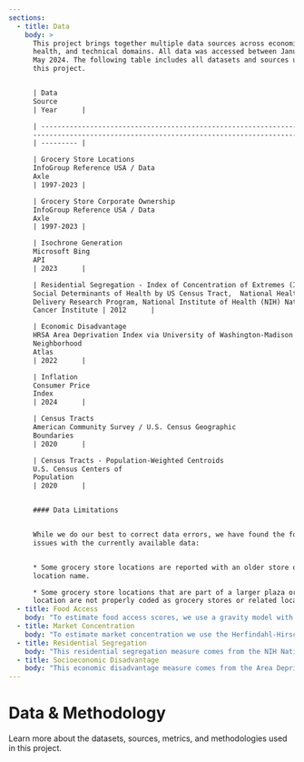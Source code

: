 ```yaml
---
sections:
  - title: Data
    body: >
      This project brings together multiple data sources across economic,
      health, and technical domains. All data was accessed between January and
      May 2024. The following table includes all datasets and sources used in
      this project.


      | Data                                                               |
      Source                                                                                                                                                         
      | Year      |

      | ------------------------------------------------------------------ |
      ---------------------------------------------------------------------------------------------------------------------------------------------------------------
      | --------- |

      | Grocery Store Locations                                            |
      InfoGroup Reference USA / Data
      Axle                                                                                                                            
      | 1997-2023 |

      | Grocery Store Corporate Ownership                                  |
      InfoGroup Reference USA / Data
      Axle                                                                                                                            
      | 1997-2023 |

      | Isochrone Generation                                               |
      Microsoft Bing
      API                                                                                                                                             
      | 2023      |

      | Residential Segregation - Index of Concentration of Extremes (ICE) |
      Social Determinants of Health by US Census Tract,  National Health Care
      Delivery Research Program, National Institute of Health (NIH) National
      Cancer Institute | 2012      |

      | Economic Disadvantage                                              |
      HRSA Area Deprivation Index via University of Washington-Madison
      Neighborhood
      Atlas                                                                            
      | 2022      |

      | Inflation                                                          |
      Consumer Price
      Index                                                                                                                                           
      | 2024      |

      | Census Tracts                                                      |
      American Community Survey / U.S. Census Geographic
      Boundaries                                                                                                  
      | 2020      |

      | Census Tracts - Population-Weighted Centroids                      |
      U.S. Census Centers of
      Population                                                                                                                              
      | 2020      |


      #### Data Limitations


      While we do our best to correct data errors, we have found the following
      issues with the currently available data:


      * Some grocery store locations are reported with an older store or
      location name.

      * Some grocery store locations that are part of a larger plaza or mall
      location are not properly coded as grocery stores or related locations.
  - title: Food Access
    body: "To estimate food access scores, we use a gravity model with a floating catchment area (FCA). This data model represents accessibility scores for different locations, quantifying how easily people in a given area can access grocery stores. These scores account for both the amount of resources available (weighted by store sales) and the distance or travel time to these resources, applying a decay function that makes further away locations less valuable than nearby ones.\n\nThis approach provides a more nuanced understanding of accessibility compared to a simple binary measure of whether a location is within a certain distance (eg. a grocery location within 1 mile or 10 miles). This complexity allows the model to better reflect real-world conditions where access diminishes with distance and is influenced by the concentration and capacity of resources. Thus, it offers a more detailed and actionable insight for planning and policy-making, identifying not just whether services are accessible, but how accessible they are in relative terms.\n\nTo calculate the food access gravity model score, our methods are the following:\n\n1. \\*\\*Define supply locations:  \\*\\*We use the InfoGroup reference USA store locations coded as Grocery Stores, Warehouse Stores, Supercenters, and in some cases Dollar Stores. We weighted each location by its sales volume - in the case of Dollar Stores, Supercenters, and Warehouse Stores, we divide sales based on estimates of the percentage of sales that area food items. To compare values over time, we adjust for inflation (using CPI) and adjust for median income and goods pricing (where higher sales volumes in affluent areas may represent fewer total groceries sold, and the opposite may be true in lower income areas).\n2. **Define demand locations:**  We use census data crosswalked to 2020 census tract geographies to estimate the number of people in a given area.\n3. **Define travel time:**  We use the straight line distance between census block groups, aggregated to census tracts, to estimate the travel time between locations.\n4. **Calculate the catchment areas:** For the following steps, we use the Python Spatial Analysis Library (PySAL's) accessibility module. First, we calculate dynamically-defined areas around each census tract based on the distance or time threshold that people are willing to travel to access a grocery store. Next we apply a distance decay function, which assumes that the attractiveness or utility of a grocery store decreases as the distance from the store increases. Weighting is linear, (α=1) which means that a store would have to be twice as attractive for someone to travel twice as far. We use a distance threshold of 1.2km (β=1200) to estimate the threshold at which distance sensitivity starts to decay more rapidly.\_\n5. \\*\\*Calculate accessibility:  \\*\\*For each census tract, we calculate the accessibility score to grocery stores. We sum weighted supply values of all grocery stores within the catchment area, modified by the distance and supply of that store. The sum of all of the distance decayed supply values divided by the total demand reflects the food supply accessibility value. Other spatial access models may take into account competition for resources, which is very important for services that can hit capacity limits such as Healthcare, but in the case of grocery supply it is very rare in the US context that a store would be fully sold out of viable food supply.\n6. **Normalize and interpret:** For the food access score, we assign a percentile to each tract's accessibility score from 0 to 100 relative to all tracts. For counties and states, we calculate the population weighted average of accessibility scores for all the tracts within, and then assign a percentile relative to all counties or states.\n\n#### Grocery Store Data\n\nWe included all grocery stores defined by the following [NAICS codes](https://www.census.gov/naics/) in this project:\n\n* '445110' - grocery stores\n* 452910 - warehouse stores\n* 455211 - warehouse stores\n* 452311 - warehouse stores\n\nThe following department stores under the NAICS code 452111 were included: WALMART SUPERCENTER, TARGET, and WALMART.\n\nFor stats with dollar stores, the following business are included (DOLLAR GENERAL'\", \"'FAMILY DOLLAR STORE'\", \"'DOLLAR TREE'\", \"'BIG LOTS'\", \"'99 CENTS ONLY STORES'\") under the NAICS code categories of general merchandise stores ( '452990', '455219', '452319',)\n\n#### Scaling by Grocery Sales\n\nNot every store in our data selection sells exclusively, or even primarily, food items. To account for this, we scale the sales based on an estimated percent of category sales. Data for estimated category sales are listed below. For all other stores in non-grocery store NAICS classifications we estimate based on the average of available data: dollar stores ('dollar general', 'dollar tree', 'family dollar', '99 cents only'), warehouse stores ('costco', 'walmart') and department stores (target', 'big lots).\n\n* [Target](https://www.statista.com/statistics/1113245/target-sales-by-product-segment-in-the-us/)\n* [Walmart](https://www.statista.com/statistics/252678/walmarts-net-sales-in-the-us-by-merchandise-unit/)\n* [Costco](https://www.statista.com/statistics/284423/sales-costco-worldwide-2011-2013-by-category/)\n* [Big Lots](https://www.statista.com/statistics/1222843/sales-big-lots-united-states-by-category/)\n* [Dollar General](https://www.statista.com/statistics/253589/share-of-dollar-generals-merchandise-sales-in-the-us-by-product-category/)\n* [Dollar Tree](https://www.statista.com/statistics/1222703/sales-of-dollar-tree-by-category-united-states-and-canada/)\n* [Family Dollar](https://www.statista.com/statistics/1222716/sales-of-family-dollar-by-category-united-states/)\n* [99 Cents Only](https://www.statista.com/statistics/1018970/99-cents-only-store-product-category-sales-share-us/)\n"
  - title: Market Concentration
    body: "To estimate market concentration we use the Herfindahl-Hirschman Index (HHI), a widely used measure of market concentration.\_HHI is particularly useful when assessing the competitive landscape of industries like grocery stores.\n\nTo calculate HHI, we use the following methods:\n\n1. Estimate service areas / travel time tolerance: We want to measure the dominance of a particular grocery store or grocery parent company within a reasonable range that people might be willing to travel to access groceries. These ranges are based on the density of a place, where denser areas may be more sensitive to distance than a more rural or remote area.\_We assign distance ranges of 5 to 20 minutes driving time with average area traffic, based on reported ranges of how far people are willing to travel in the USDA FoodAPS survey. While many people in urban areas likely do not drive to the grocery store, the 5 minute range of driving roughly equates to a reasonable walking distance when traffic and street grids are considered. We assign a driving time of 5 to 20 minutes based on the density of a given census tract and its neighbors (spatial lagged value) to differentiate tracts that area next to urban areas but are less dense, and truly rural or remote areas. We take the density values and normalize them from 0 to 100, exponentially scale the values to emphasize lower driving tolerances, and normalized again. Based on these scores, we create driving service areas using the Microsoft Bing isochrone API. The estimate the service area based on modeled traffic at 6pm on a Saturday evening in July. We apply a 500 foot linear buffer to the isochrones to capture strip malls or other locations that are just outside the calculated area.\n2. Find stores within a Census tract's service area: Based on the service area of a tract, we find all the stores nearby based on their location. For service areas that have no locations, we increase the threshold by 10 minutes (eg. 20 to 30, 30 to 40) up to a 60 minute driving tolerance until a store or stores are in the area.\n3. Find the parent chain of the stores: For each store in the service area, we identify its parent chain based on the 'Parent Number' column of the Reference USA data. This links an individual grocery chain to their parent company (eg. Harris Teeter is owned by Kroger).\n4. Calculate the HHI index: Based on the total sales of each parent chain in the service area of a tract, we calculate HHI. In essence, this measure reflects how dominant stores are in the area, where a value of 1 represents total dominance (1 store has all of the sales) and a value closer to zero reflects a more dispersed market (0.5 means two stores have equal sales, 0.1 means ten stores, and so on).\n5. Normalize and interpret: We take the HHI values for each tract and assign a percentile value from 0 to 100 relative to all tracts. We invert this value so that a high value represents a competitive, diffuse market and a low value represents a highly concentrated market. For counties and states, we aggregate tract level HHI values with a population-weighted average, and then assign a percentile score relative to other counties or states.\n"
  - title: Residential Segregation
    body: "This residential segregation measure comes from the NIH National Cancer Institute’s Healthcare Delivery Research Program’s\_[Social Determinants of Health by U.S. Census Tract](https://healthcaredelivery.cancer.gov/social-determinants/)\_dataset.\_\n\nCalled the\_[Indicator of Concentration at the Extremes](https://www.ncbi.nlm.nih.gov/pmc/articles/PMC6458187/), this measure reflects the difference or integration in where African American/Black and White people live.\_It indicates that Black and White residents are mostly living in separate neighborhoods.\_ A high segregation score can indicate other inequities like access to resources like food, healthcare, and other services.\_\n\nA place can be diverse overall but still have segregation if different groups live in separate neighborhoods. Similarly, if the people in a place are predominantly one race, but a small number of people of another race live in a single area, it can be not very diverse and also highly segregated.\n"
  - title: Socioeconomic Disadvantage
    body: "This economic disadvantage measure comes from the Area Deprivation Index (ADI) from the University of Wisconsin’s\_[Neighborhood Atlas](https://www.neighborhoodatlas.medicine.wisc.edu/).\_(1)\_The Neighborhood Atlas describes the ADI as follows: “\\[The ADI] allows for rankings of neighborhoods by socioeconomic disadvantage in a region of interest (e.g., at the state or national level). It includes factors for the theoretical domains of income, education, employment, and housing quality. It can be used to inform health delivery and policy, especially for the most disadvantaged neighborhood groups.”\_\n\nWe aggregated the ADI data from 2020 Census block groups to 2020 Census tracts via population-weighted averages, to explore socioeconomic trends in this project.\_\n\n***\n\n(1) Kind AJH, Buckingham W.\_[Making Neighborhood Disadvantage Metrics Accessible: The Neighborhood Atlas](https://www.nejm.org/doi/full/10.1056/NEJMp1802313). New England Journal of Medicine, 2018. 378: 2456-2458. DOI: 10.1056/NEJMp1802313. PMCID: PMC6051533.\n"
---
```


# Data & Methodology

Learn more about the datasets, sources, metrics, and methodologies used in this project.
